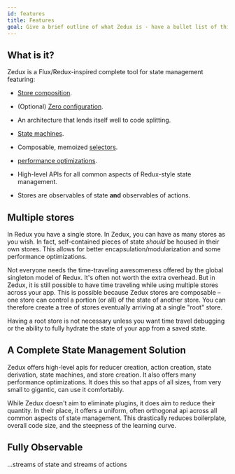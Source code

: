 ```yaml
---
id: features
title: Features
goal: Give a brief outline of what Zedux is - have a bullet list of things it does, give some examples of store composition and zero config stores, plug that it works outside React, but also plug the React extensions (react-zedux), compare zedux patterns to useReducer, useContext, and useState, give links to other docs like redux-comparison, 
---
```


## What is it?

Zedux is a Flux/Redux-inspired complete tool for state management featuring:

- [Store composition](/docs/guides/storeComposition.md).

- (Optional) [Zero configuration](/docs/guides/zeroConfiguration.md).

- An architecture that lends itself well to code splitting.

- [State machines](/docs/guides/harnessingStateMachines.md).

- Composable, memoized [selectors](/docs/types/Selector.md).

- [performance optimizations](/docs/guides/optimizingPerformance.md).

- High-level APIs for all common aspects of Redux-style state management.

- Stores are observables of state **and** observables of actions.

## Multiple stores

In Redux you have a single store. In Zedux, you can have as many stores as you wish. In fact, self-contained pieces of state _should_ be housed in their own stores. This allows for better encapsulation/modularization and some performance optimizations.

Not everyone needs the time-traveling awesomeness offered by the global singleton model of Redux. It's often not worth the extra overhead. But in Zedux, it is still possible to have time traveling while using multiple stores across your app. This is possible because Zedux stores are composable &ndash; one store can control a portion (or all) of the state of another store. You can therefore create a tree of stores eventually arriving at a single "root" store.

Having a root store is not necessary unless you want time travel debugging or the ability to fully hydrate the state of your app from a saved state.

## A Complete State Management Solution

Zedux offers high-level apis for reducer creation, action creation, state derivation, state machines, and store creation. It also offers many performance optimizations. It does this so that apps of all sizes, from very small to gigantic, can use it comfortably.

While Zedux doesn't aim to eliminate plugins, it does aim to reduce their quantity. In their place, it offers a uniform, often orthogonal api across all common aspects of state management. This drastically reduces boilerplate, overall code size, and the steepness of the learning curve.

## Fully Observable

...streams of state and streams of actions